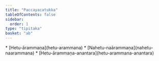 ```yaml
---
title: "Paccayacatukka"
tableOfContents: false
sidebar:
  order: 1
type: "tipitaka"
basket: "ab"
---
```



<DynamicBreadcrumb />



<TableOfContents>
* [Hetu-ārammaṇa](hetu-arammana)
* [Nahetu-naārammaṇa](nahetu-naarammana)
* [Hetu-ārammaṇa-anantara](hetu-arammana-anantara)
</TableOfContents>